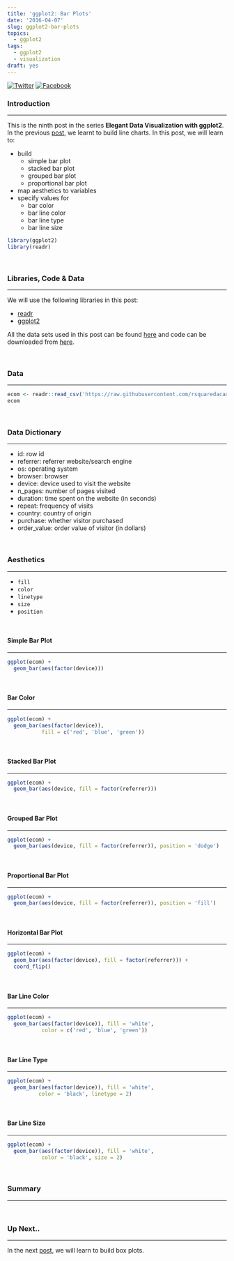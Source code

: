 ```yaml
---
title: 'ggplot2: Bar Plots'
date: '2016-04-07'
slug: ggplot2-bar-plots
topics:
  - ggplot2
tags:
  - ggplot2
  - visualization
draft: yes
---
```


[![Twitter](http://i.imgur.com/tXSoThF.png)](https://twitter.com/login?redirect_after_login=%2Fhome%3Fstatus)
[![Facebook](http://i.imgur.com/P3YfQoD.png)](https://www.facebook.com/sharer/sharer.php?u=)

### Introduction

<hr>

This is the ninth post in the series **Elegant Data Visualization with ggplot2**. In the previous [post](https://rsquaredacademy.github.io/blog/post/ggplot2-line-graphs/), we learnt to build line charts. In this post, we will learn to:

- build 
    - simple bar plot
    - stacked bar plot
    - grouped bar plot
    - proportional bar plot
- map aesthetics to variables
- specify values for 
    - bar color
    - bar line color
    - bar line type
    - bar line size

```r
library(ggplot2)
library(readr)
```

<br>

### Libraries, Code & Data

<hr>

We will use the following libraries in this post:

- [readr](http://readr.tidyverse.org/)
- [ggplot2](http://ggplot2.tidyverse.org/)

All the data sets used in this post can be found [here](https://github.com/rsquaredacademy/datasets) and code can be downloaded from [here](https://gist.github.com/rsquaredacademy/096329693fa1f9313771d4e259cce1ec).

<br>

### Data

<hr>

```r
ecom <- readr::read_csv('https://raw.githubusercontent.com/rsquaredacademy/datasets/master/web.csv')
ecom
```

<br>

### Data Dictionary

<hr>

- id: row id
- referrer: referrer website/search engine
- os: operating system
- browser: browser
- device: device used to visit the website
- n_pages: number of pages visited
- duration: time spent on the website (in seconds)
- repeat: frequency of visits
- country: country of origin
- purchase: whether visitor purchased
- order_value: order value of visitor (in dollars)

<br>

### Aesthetics

<hr>

- `fill`
- `color`
- `linetype`
- `size`
- `position`

<br>

#### Simple Bar Plot

<hr>

```r
ggplot(ecom) +
  geom_bar(aes(factor(device)))
```

<br>

#### Bar Color

<hr>

```r
ggplot(ecom) +
  geom_bar(aes(factor(device)),
           fill = c('red', 'blue', 'green'))
```

<br>

#### Stacked Bar Plot

<hr>

```r
ggplot(ecom) +
  geom_bar(aes(device, fill = factor(referrer)))
```

<br>

#### Grouped Bar Plot

<hr>

```r
ggplot(ecom) +
  geom_bar(aes(device, fill = factor(referrer)), position = 'dodge')
```

<br>

#### Proportional Bar Plot

<hr>

```r
ggplot(ecom) +
  geom_bar(aes(device, fill = factor(referrer)), position = 'fill')
```

<br>

#### Horizontal Bar Plot

<hr>

```r
ggplot(ecom) +
  geom_bar(aes(factor(device), fill = factor(referrer))) +
  coord_flip()
```

<br>

#### Bar Line Color

<hr>

```r
ggplot(ecom) +
  geom_bar(aes(factor(device)), fill = 'white',
           color = c('red', 'blue', 'green'))
```

<br>

#### Bar Line Type

<hr>

```r
ggplot(ecom) +
  geom_bar(aes(factor(device)), fill = 'white', 
          color = 'black', linetype = 2)
```

<br>

#### Bar Line Size

<hr>

```r
ggplot(ecom) +
  geom_bar(aes(factor(device)), fill = 'white', 
           color = 'black', size = 2)
```

<br>

### Summary

<hr>

<br>

### Up Next..

<hr>

In the next [post](https://rsquaredacademy.github.io/blog/post/ggplot2-box-plots/), we will learn to build box plots.

<br>